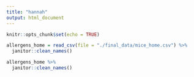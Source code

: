 ```yaml
---
title: "hannah"
output: html_document
---
```


```r
knitr::opts_chunk$set(echo = TRUE)
```

```r
allergens_home = read_csv(file = "./final_data/mice_home.csv") %>%
  janitor::clean_names()

allergens_home %>%
  janitor::clean_names()
```

